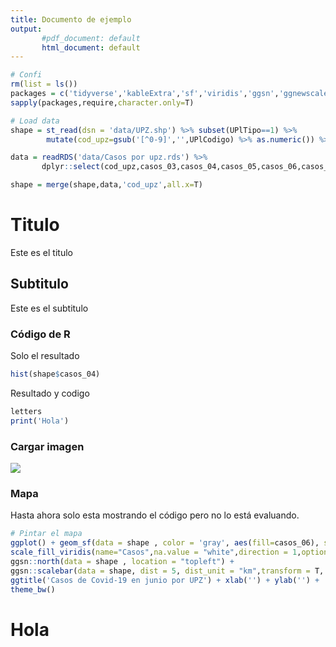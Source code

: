 ```yaml
---
title: Documento de ejemplo
output: 
       #pdf_document: default
       html_document: default
---
```


<!-- Configuración de la consola de R -->
```r

# Confi
rm(list = ls())
packages = c('tidyverse','kableExtra','sf','viridis','ggsn','ggnewscale')
sapply(packages,require,character.only=T) 

# Load data
shape = st_read(dsn = 'data/UPZ.shp') %>% subset(UPlTipo==1) %>%
        mutate(cod_upz=gsub('[^0-9]','',UPlCodigo) %>% as.numeric()) %>% .[,c('cod_upz','UPlNombre')]

data = readRDS('data/Casos por upz.rds') %>% 
       dplyr::select(cod_upz,casos_03,casos_04,casos_05,casos_06,casos_07,casos_08,casos_09)

shape = merge(shape,data,'cod_upz',all.x=T)
```

# Titulo

Este es el titulo

## Subtitulo

Este es el subtitulo

### Código de R

Solo el resultado 

```r
hist(shape$casos_04)
```

Resultado y codigo

```r
letters
print('Hola')
```

### Cargar imagen

![](figures/run_class.gif)

### Mapa 

Hasta ahora solo esta mostrando el código pero no lo está evaluando.

```r
# Pintar el mapa
ggplot() + geom_sf(data = shape , color = 'gray', aes(fill=casos_06), size = 0.5 ,) + 
scale_fill_viridis(name="Casos",na.value = "white",direction = 1,option = 'inferno') +
ggsn::north(data = shape , location = "topleft") + 
ggsn::scalebar(data = shape, dist = 5, dist_unit = "km",transform = T, model = "WGS84",location = "bottomleft") +
ggtitle('Casos de Covid-19 en junio por UPZ') + xlab('') + ylab('') + 
theme_bw()
```

<h1> Hola </h1> 

